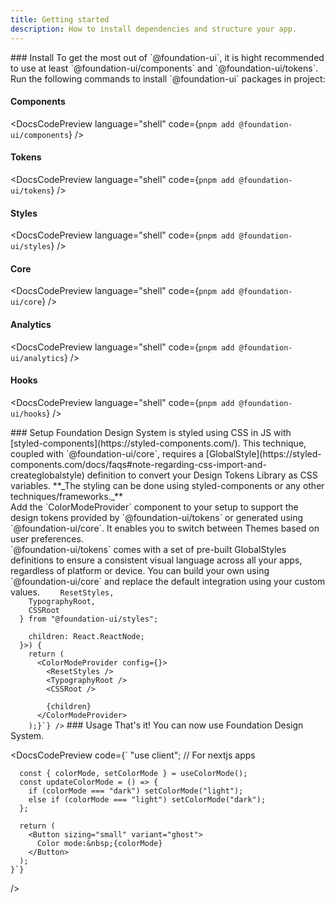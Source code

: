 ```yaml
---
title: Getting started
description: How to install dependencies and structure your app.
---
```


<DocsSection>
### Install

<DocsTextBlock>
  To get the most out of `@foundation-ui`, it is hight recommended to use at
  least `@foundation-ui/components` and `@foundation-ui/tokens`.
</DocsTextBlock>
<br />
<DocsTextBlock>
  Run the following commands to install `@foundation-ui` packages in project:
</DocsTextBlock>

<br />

#### Components

<DocsCodePreview language="shell" code={`pnpm add @foundation-ui/components`} />

#### Tokens

<DocsCodePreview language="shell" code={`pnpm add @foundation-ui/tokens`} />

#### Styles

<DocsCodePreview language="shell" code={`pnpm add @foundation-ui/styles`} />

#### Core

<DocsCodePreview language="shell" code={`pnpm add @foundation-ui/core`} />

#### Analytics

<DocsCodePreview language="shell" code={`pnpm add @foundation-ui/analytics`} />

#### Hooks

  <DocsCodePreview language="shell" code={`pnpm add @foundation-ui/hooks`} />
</DocsSection>

<DocsSection>
  ### Setup
  <DocsTextBlock>
    Foundation Design System is styled using CSS in JS with
    [styled-components](https://styled-components.com/). This technique, coupled
    with `@foundation-ui/core`, requires a
    [GlobalStyle](https://styled-components.com/docs/faqs#note-regarding-css-import-and-createglobalstyle)
    definition to convert your Design Tokens Library as CSS variables.
     **_The styling can be done using styled-components or any other techniques/frameworks._**
  </DocsTextBlock>

  <br />
  <DocsTextBlock>
    Add the `ColorModeProvider` component to your setup to support the design tokens
    provided by `@foundation-ui/tokens` or generated using `@foundation-ui/core`.
    It enables you to switch between Themes based on user preferences.
  </DocsTextBlock>
  <br />
  <DocsTextBlock>
    `@foundation-ui/tokens` comes with a set of pre-built GlobalStyles
    definitions to ensure a consistent visual language across all your apps,
    regardless of platform or device. You can build your own using `@foundation-ui/core` and replace the default integration using your custom values.
  </DocsTextBlock>
  <DocsCodePreview
    code={`
      "use client"; // For nextjs apps


        ResetStyles,
        TypographyRoot,
        CSSRoot
      } from "@foundation-ui/styles";

        children: React.ReactNode;
      }>) {
        return (
          <ColorModeProvider config={}>
            <ResetStyles />
            <TypographyRoot />
            <CSSRoot />

            {children}
          </ColorModeProvider>
        );}`} />

</DocsSection>

<DocsSection>
### Usage

<DocsTextBlock>
  That's it! You can now use Foundation Design System.
</DocsTextBlock>

<DocsCodePreview
  code={`
    "use client"; // For nextjs apps


      const { colorMode, setColorMode } = useColorMode();
      const updateColorMode = () => {
        if (colorMode === "dark") setColorMode("light");
        else if (colorMode === "light") setColorMode("dark");
      };

      return (
        <Button sizing="small" variant="ghost">
          Color mode:&nbsp;{colorMode}
        </Button>
      );
    }`}

/>

</DocsSection>

<DocsFooter prev="/docs/introduction" next="/docs/components/installation" />
